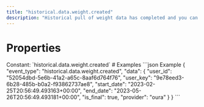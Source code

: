 ```yaml
---
title: "historical.data.weight.created"
description: "Historical pull of weight data has completed and you can now pull data for this resource."
---
```

# Properties
<ResponseField name="event_type" type="const string" required="true">
Constant: `historical.data.weight.created`
</ResponseField>
<ResponseField name="data" type="HistoricalDataCreated" required="true">
<Expandable title="HistoricalDataCreated" defaultOpen="true">
<ResponseField name="user_id" type="string" required="true">
</ResponseField>
<ResponseField name="user_key" type="string" required="true">
</ResponseField>
<ResponseField name="start_date" type="string" required="true">
</ResponseField>
<ResponseField name="end_date" type="string" required="true">
</ResponseField>
<ResponseField name="is_final" type="boolean" required="true">
</ResponseField>
<ResponseField name="provider" type="string" required="true">
</ResponseField>
</Expandable>
</ResponseField>
# Examples
<CodeGroup>
```json Example
{
  "event_type": "historical.data.weight.created",
  "data": {
    "user_id": "52054dbd-5e6b-41a2-a65c-8aaf6d764f76",
    "user_key": "9e78eed3-6b28-485b-b0a2-f93862737ae8",
    "start_date": "2023-02-25T20:56:49.493163+00:00",
    "end_date": "2023-05-26T20:56:49.493181+00:00",
    "is_final": true,
    "provider": "oura"
  }
}
```
</CodeGroup>
